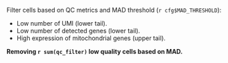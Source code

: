 Filter cells based on QC metrics and MAD threshold (`r cfg$MAD_THRESHOLD`):

- Low number of UMI (lower tail).
- Low number of detected genes (lower tail).
- High expression of mitochondrial genes (upper tail).

**Removing `r sum(qc_filter)` low quality cells based on MAD.**
